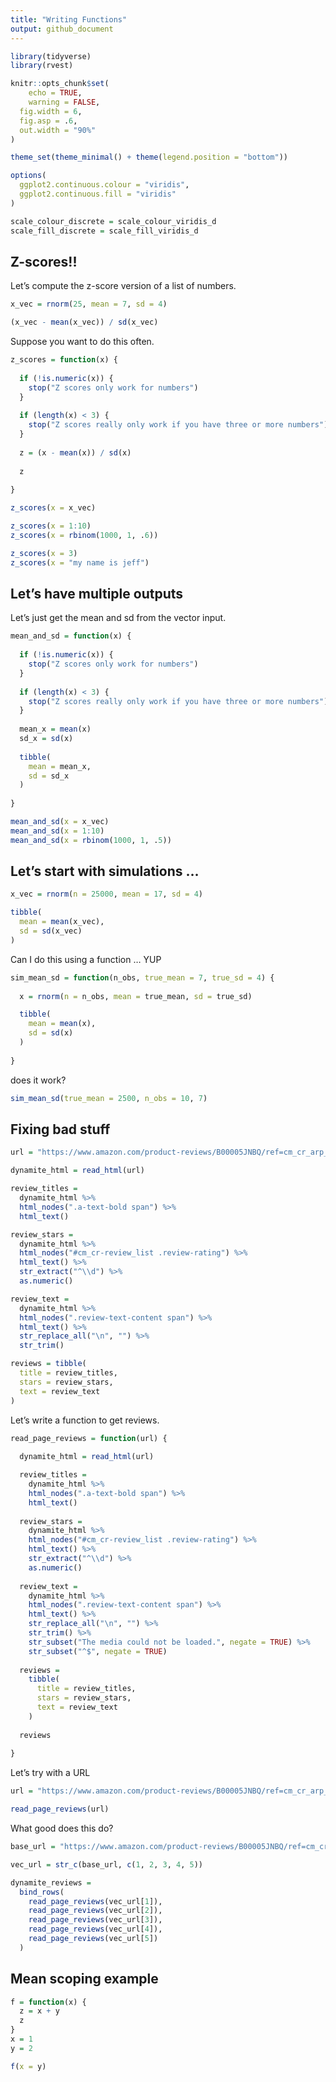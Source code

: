 ```yaml
---
title: "Writing Functions"
output: github_document
---
```


```r
library(tidyverse)
library(rvest)

knitr::opts_chunk$set(
	echo = TRUE,
	warning = FALSE,
  fig.width = 6,
  fig.asp = .6,
  out.width = "90%"
)

theme_set(theme_minimal() + theme(legend.position = "bottom"))

options(
  ggplot2.continuous.colour = "viridis",
  ggplot2.continuous.fill = "viridis"
)

scale_colour_discrete = scale_colour_viridis_d
scale_fill_discrete = scale_fill_viridis_d
```


## Z-scores!!

Let's compute the z-score version of a list of numbers.

```r
x_vec = rnorm(25, mean = 7, sd = 4)

(x_vec - mean(x_vec)) / sd(x_vec)
```

Suppose you want to do this often.

```r
z_scores = function(x) {
  
  if (!is.numeric(x)) {
    stop("Z scores only work for numbers")
  }
  
  if (length(x) < 3) {
    stop("Z scores really only work if you have three or more numbers")
  }
  
  z = (x - mean(x)) / sd(x)
  
  z
  
}
```

```r
z_scores(x = x_vec)

z_scores(x = 1:10)
z_scores(x = rbinom(1000, 1, .6))

z_scores(x = 3)
z_scores(x = "my name is jeff")
```


## Let's have multiple outputs

Let's just get the mean and sd from the vector input. 

```r
mean_and_sd = function(x) {
  
  if (!is.numeric(x)) {
    stop("Z scores only work for numbers")
  }
  
  if (length(x) < 3) {
    stop("Z scores really only work if you have three or more numbers")
  }
  
  mean_x = mean(x)
  sd_x = sd(x)
  
  tibble(
    mean = mean_x,
    sd = sd_x
  )
  
}

mean_and_sd(x = x_vec)
mean_and_sd(x = 1:10)
mean_and_sd(x = rbinom(1000, 1, .5))
```


## Let's start with simulations ...

```r
x_vec = rnorm(n = 25000, mean = 17, sd = 4)

tibble(
  mean = mean(x_vec),
  sd = sd(x_vec)
)

```

Can I do this using a function ... YUP

```r
sim_mean_sd = function(n_obs, true_mean = 7, true_sd = 4) {
  
  x = rnorm(n = n_obs, mean = true_mean, sd = true_sd)

  tibble(
    mean = mean(x),
    sd = sd(x)
  )
  
}
```

does it work?

```r
sim_mean_sd(true_mean = 2500, n_obs = 10, 7)
```

## Fixing bad stuff

```r
url = "https://www.amazon.com/product-reviews/B00005JNBQ/ref=cm_cr_arp_d_viewopt_rvwer?ie=UTF8&reviewerType=avp_only_reviews&sortBy=recent&pageNumber=1"

dynamite_html = read_html(url)

review_titles = 
  dynamite_html %>%
  html_nodes(".a-text-bold span") %>%
  html_text()

review_stars = 
  dynamite_html %>%
  html_nodes("#cm_cr-review_list .review-rating") %>%
  html_text() %>%
  str_extract("^\\d") %>%
  as.numeric()

review_text = 
  dynamite_html %>%
  html_nodes(".review-text-content span") %>%
  html_text() %>% 
  str_replace_all("\n", "") %>% 
  str_trim()

reviews = tibble(
  title = review_titles,
  stars = review_stars,
  text = review_text
)
```


Let's write a function to get reviews.

```r
read_page_reviews = function(url) {
  
  dynamite_html = read_html(url)

  review_titles = 
    dynamite_html %>%
    html_nodes(".a-text-bold span") %>%
    html_text()
  
  review_stars = 
    dynamite_html %>%
    html_nodes("#cm_cr-review_list .review-rating") %>%
    html_text() %>%
    str_extract("^\\d") %>%
    as.numeric()
  
  review_text = 
    dynamite_html %>%
    html_nodes(".review-text-content span") %>%
    html_text() %>% 
    str_replace_all("\n", "") %>% 
    str_trim() %>% 
    str_subset("The media could not be loaded.", negate = TRUE) %>% 
    str_subset("^$", negate = TRUE)
  
  reviews = 
    tibble(
      title = review_titles,
      stars = review_stars,
      text = review_text
    )
  
  reviews
  
}
```

Let's try with a URL

```r
url = "https://www.amazon.com/product-reviews/B00005JNBQ/ref=cm_cr_arp_d_viewopt_rvwer?ie=UTF8&reviewerType=avp_only_reviews&sortBy=recent&pageNumber=5"

read_page_reviews(url)
```

What good does this do?

```r
base_url = "https://www.amazon.com/product-reviews/B00005JNBQ/ref=cm_cr_arp_d_viewopt_rvwer?ie=UTF8&reviewerType=avp_only_reviews&sortBy=recent&pageNumber="

vec_url = str_c(base_url, c(1, 2, 3, 4, 5))

dynamite_reviews = 
  bind_rows(
    read_page_reviews(vec_url[1]),
    read_page_reviews(vec_url[2]),
    read_page_reviews(vec_url[3]),
    read_page_reviews(vec_url[4]),
    read_page_reviews(vec_url[5])
  )
```


## Mean scoping example

```r
f = function(x) {
  z = x + y
  z
} 
x = 1
y = 2

f(x = y)
```




